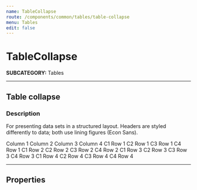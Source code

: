 ```yaml
---
name: TableCollapse
route: /components/common/tables/table-collapse
menu: Tables
edit: false
---
```



# TableCollapse
**SUBCATEGORY:** Tables

<hr />

## Table collapse
### Description
For presenting data sets in a structured layout. Headers are styled differently to data;
both use lining figures (Econ Sans).

<Playground>
  <TableCollapse>
    <thead>
      <tr>
        <th scope='col'>Column 1</th>
        <th scope='col'>Column 2</th>
        <th scope='col'>Column 3</th>
        <th scope='col'>Column 4</th>
      </tr>
    </thead>
    <tbody>
      <tr>
        <TableCellCollapse dataLabel='Column1'>C1 Row 1</TableCellCollapse>
        <TableCellCollapse dataLabel='Column2'>C2 Row 1</TableCellCollapse>
        <TableCellCollapse dataLabel='Column3'>C3 Row 1</TableCellCollapse>
        <TableCellCollapse dataLabel='Column4'>C4 Row 1</TableCellCollapse>
      </tr>
      <tr>
        <TableCellCollapse dataLabel='Column1'>C1 Row 2</TableCellCollapse>
        <TableCellCollapse dataLabel='Column2'>C2 Row 2</TableCellCollapse>
        <TableCellCollapse dataLabel='Column3'>C3 Row 2</TableCellCollapse>
        <TableCellCollapse dataLabel='Column4'>C4 Row 2</TableCellCollapse>
      </tr>
      <tr>
         <TableCellCollapse dataLabel='Column1'>C1 Row 3</TableCellCollapse>
         <TableCellCollapse dataLabel='Column2'>C2 Row 3</TableCellCollapse>
         <TableCellCollapse dataLabel='Column3'>C3 Row 3</TableCellCollapse>
         <TableCellCollapse dataLabel='Column4'>C4 Row 3</TableCellCollapse>
       </tr>
       <tr>
          <TableCellCollapse dataLabel='Column1'>C1 Row 4</TableCellCollapse>
          <TableCellCollapse dataLabel='Column2'>C2 Row 4</TableCellCollapse>
          <TableCellCollapse dataLabel='Column3'>C3 Row 4</TableCellCollapse>
          <TableCellCollapse dataLabel='Column4'>C4 Row 4</TableCellCollapse>
        </tr>
    </tbody>
  </TableCollapse>
</Playground>

<hr />

## Properties
<Props of={TableCollapse} />
